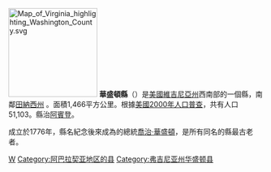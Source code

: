 {{noteTA
|G1=USState
}}

{{Otheruses|華盛頓縣|subject=美國維吉尼亞州的一個縣|other=同名的縣}}
[[File:Map_of_Virginia_highlighting_Washington_County.svg|175px]]
'''華盛頓縣'''（{{lang-en|Washington County}}）是[[美國|美國]][[維吉尼亞州|維吉尼亞州]]西南部的一個縣，南鄰[[田納西州|田納西州]] 。面積1,466平方公里。根據[[美國2000年人口普查|美國2000年人口普查]]，共有人口51,103。縣治[[阿賓登_(維吉尼亞州)|阿賓登]]。

成立於1776年，縣名紀念後來成為的總統[[喬治·華盛頓|喬治·華盛頓]]，是所有同名的縣最古老者。
{{弗吉尼亚州}}
{{Authority control}}
{{Virginia-stub}}

[[Category:維吉尼亞州縣|W]]
[[Category:阿巴拉契亚地区的县|Category:阿巴拉契亚地区的县]]
[[Category:弗吉尼亚州华盛顿县|Category:弗吉尼亚州华盛顿县]]